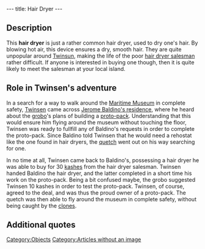 ---
title: Hair Dryer
---

{{Quote|
Quote=I've been working on a Jet-Pack prototype for days now. It's a small reactor that harnesses onto your back and allows you to fly about. My problem is that my last test flight wreaked a bit of havoc on the garden wall. It is rather difficult to fine tune the motor's power. I need a rheostat like the one you find in a hair dryer. Do you think you can find one of those for me?|
Character=[[Jerome Baldino]]}}

==Description==
This '''hair dryer''' is just a rather common hair dryer, used to dry one's hair. By blowing hot air, this device ensures a dry, smooth hair. They are quite unpopular around [[Twinsun]], making the life of the poor [[hair dryer salesman]] rather difficult. If anyone is interested in buying one though, then it is quite likely to meet the salesman at your local island.

==Role in Twinsen's adventure==
In a search for a way to walk around the [[Maritime Museum]] in complete safety, [[Twinsen]] came across [[Jerome Baldino's residence]], where he heard about the [[grobo]]'s plans of building a [[proto-pack]]. Understanding that this would ensure him flying around the museum without touching the floor, Twinsen was ready to fullfill any of Baldino's requests in order to complete the proto-pack. Since Baldino told Twinsen that he would need a rehostat like the one found in hair dryers, the [[quetch]] went out on his way searching for one.

In no time at all, Twinsen came back to Baldino's, possessing a hair dryer he was able to buy for 30 [[kashes]] from the hair dryer salesman. Twinsen handed Baldino the hair dryer, and the latter completed in a short time his work on the proto-pack. Being a bit confused maybe, the grobo suggested Twinsen 10 kashes in order to test the proto-pack. Twinsen, of course, agreed to the deal, and was thus the proud owner of a proto-pack. The quetch was then able to fly around the museum in complete safety, without being caught by the [[clones]].

==Additional quotes==
{{Quote|
Quote=Can't seem to sell a single hair dryer here. One of my colleagues is already out there trying his best. If this keeps up, I'll have to move on to another island.|
Character=Hairdryer salesman}}
{{Quote|
Quote=30 Kashes for a hair dryer, how about that? I normally sell them door to door, but customers are sparse, and you seem nice enough.|
Character=Hairdryer salesman}}
{{Quote|
Quote=So you found a hair dryer? Great! I'll be with you in a minute, just let me install the rheostat.|
Character=Jerome Baldino}}

[[Category:Objects]]
[[Category:Articles without an image]]